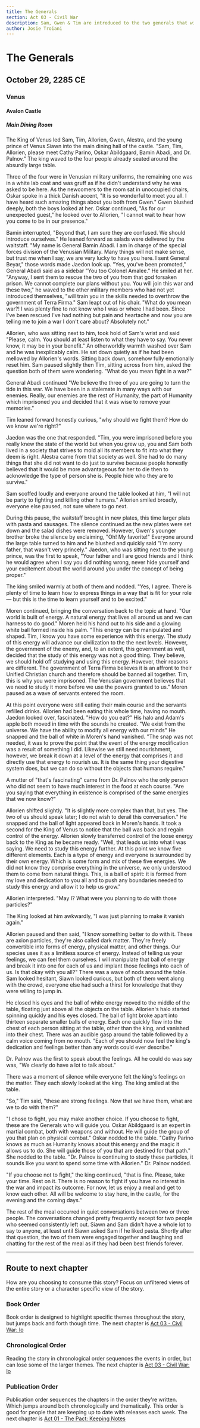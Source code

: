 ```yaml
---
title: The Generals 
section: Act 03 - Civil War
description: Sam, Gwen & Tim are introduced to the two generals that will guide their skill development and more details surface about the Axion particle that powers the Crysix society.
author: Josie Troiani
---
```



# The Generals

## October 29, 2285 CE

### Venus

#### Avalon Castle

##### Main Dining Room

The King of Venus led Sam, Tim, Allorien, Gwen, Alestra, and the young prince of Venus Siawn into the main dining hall of the castle. "Sam, Tim, Allorien, please meet Cathy Parino, Oskar Abildgaard, Bamin Abadi, and Dr. Palnov." The king waved to the four people already seated around the absurdly large table.

Three of the four were in Venusian military uniforms, the remaining one was in a white lab coat and was gruff as if he didn't understand why he was asked to be here. As the newcomers to the room sat in unoccupied chairs, Oskar spoke in a thick Danish accent, "It is so wonderful to meet you all. I have heard such amazing things about you both from Gwen." Gwen blushed deeply, both the boys looked at her. Oskar continued, "As for our unexpected guest," he looked over to Allorien, "I cannot wait to hear how you come to be in our presence."

Bamin interrupted, "Beyond that, I am sure they are confused. We should introduce ourselves." He leaned forward as salads were delivered by the waitstaff. "My name is General Bamin Abadi. I am in charge of the special forces division of the Venusian Military. Many things will not make sense, but trust me when I say, we are very lucky to have you here. I sent General Beyar," those words made Jaedon look up. "Yes, you've been promoted," General Abadi said as a sidebar "You too Colonel Amalee." He smiled at her. "Anyway, I sent them to rescue the two of you from that god forsaken prison. We cannot complete our plans without you. You will join this war and these two," he waved to the other military members who had not yet introduced themselves, "will train you in the skills needed to overthrow the government of Terra Firma." Sam leapt out of his chair. "What do you mean war?! I was plenty fine to not know who I was or where I had been. Since I've been rescued I've had nothing but pain and heartache and now you are telling me to join a war I don't care about? Absolutely not."

Allorien, who was sitting next to him, took hold of Sam's wrist and said "Please, calm. You should at least listen to what they have to say. You never know, it may be in your benefit." An otherworldly warmth washed over Sam and he was inexplicably calm. He sat down quietly as if he had been mellowed by Allorien's words. Sitting back down, somehow fully emotionally reset him. Sam paused slightly then Tim, sitting across from him, asked the question both of them were wondering. "What do you mean fight in a war?"

General Abadi continued "We believe the three of you are going to turn the tide in this war. We have been in a stalemate in many ways with our enemies. Really, our enemies are the rest of Humanity, the part of Humanity which imprisoned you and decided that it was wise to remove your memories."

Tim leaned forward honestly curious, "why should we fight them? How do we know we're right?"

Jaedon was the one that responded. "Tim, you were imprisoned before you really knew the state of the world but when you grew up, you and Sam both lived in a society that strives to mold all its members to fit into what they deem is right. Alestra came from that society as well. She had to do many things that she did not want to do just to survive because people honestly believed that it would be more advantageous for her to die then to acknowledge the type of person she is. People hide who they are to survive."

Sam scoffed loudly and everyone around the table looked at him, "I will not be party to fighting and killing other humans." Allorien smiled broadly, everyone else paused, not sure where to go next.

During this pause, the waitstaff brought in new plates, this time larger plats with pasta and sausages. The silence continued as the new plates were set down and the salad dishes were removed. However, Gwen's younger brother broke the silence by exclaiming, "Oh! My favorite!" Everyone around the large table turned to him and he blushed and quickly said "I'm sorry father, that wasn't very princely." Jaedon, who was sitting next to the young prince, was the first to speak, "Your father and I are good friends and I think he would agree when I say you did nothing wrong, never hide yourself and your excitement about the world around you under the concept of being proper."

The king smiled warmly at both of them and nodded. "Yes, I agree. There is plenty of time to learn how to express things in a way that is fit for your role — but this is the time to learn yourself and to be excited."

Moren continued, bringing the conversation back to the topic at hand. "Our world is built of energy. A natural energy that lives all around us and we can harness to do good." Moren held his hand out to his side and a glowing white ball formed inside his palm. "This energy can be manipulated and shaped. Tim, I know you have some experience with this energy. The study of this energy will advance our civilization to the the next levels. However, the government of the enemy, and, to an extent, this government as well, decided that the study of this energy was not a good thing. They believe, we should hold off studying and using this energy. However, their reasons are different. The government of Terra Firma believes it is an affront to their Unified Christian church and therefore should be banned all together. Tim, this is why you were imprisoned. The Venusian government believes that we need to study it more before we use the powers granted to us." Moren paused as a wave of servants entered the room.

At this point everyone were still eating their main course and the servants refilled drinks. Allorien had been eating this whole time, having no mouth. Jaedon looked over, fascinated. "How do you eat?" His halo and Adam's apple both moved in time with the sounds he created. "We exist from the universe. We have the ability to modify all energy with our minds" He snapped and the ball of white in Moren's hand vanished. "The snap was not needed, it was to prove the point that the event of the energy modification was a result of something I did. Likewise we still need nourishment, however, we break it down at a level of the energy that comprises it and directly use that energy to nourish us. It is the same thing your digestive system does, but we can do so without the objects that humans require."

A mutter of "that's fascinating" came from Dr. Palnov who the only person who did not seem to have much interest in the food at each course. "Are you saying that everything in existence is comprised of the same energies that we now know?"

Allorien shifted slightly. "It is slightly more complex than that, but yes. The two of us should speak later; I do not wish to derail this conversation." He snapped and the ball of light appeared back in Moren's hands. It took a second for the King of Venus to notice that the ball was back and regain control of the energy. Allorien slowly transferred control of the loose energy back to the King as he became ready. "Well, that leads us into what I was saying. We need to study this energy further. At this point we know five different elements. Each is a type of energy and everyone is surrounded by their own energy. Which is some form and mix of these five energies. We did not know they comprise everything in the universe, we only understood them to come from natural things. This, is a ball of spirit: it is formed from my love and dedication to you all and to push any boundaries needed to study this energy and allow it to help us grow."

Allorien interpreted. "May I? What were you planning to do with those particles?"

The King looked at him awkwardly, "I was just planning to make it vanish again."

Allorien paused and then said, "I know something better to do with it. These are axion particles, they're also called dark matter. They're freely convertible into forms of energy, physical matter, and other things. Our species uses it as a limitless source of energy. Instead of telling us your feelings, we can feel them ourselves. I will manipulate that ball of energy and break it into one for each of us and implant those feelings into each of us. Is that okay with you all?" There was a wave of nods around the table. Sam looked hesitant, Siawn looked curious, but both of them went along with the crowd, everyone else had such a thirst for knowledge that they were willing to jump in.

He closed his eyes and the ball of white energy moved to the middle of the table, floating just above all the objects on the table. Allorien's halo started spinning quickly and his eyes closed. The ball of light broke apart into thirteen separate smaller balls of energy. Each one quickly flew into the chest of each person sitting at the table, other than the king, and vanished into their chest. There was an audible gasp around the table followed by a calm voice coming from no mouth. "Each of you should now feel the king's dedication and feelings better than any words could ever describe."

Dr. Palnov was the first to speak about the feelings. All he could do was say was, "We clearly do have a lot to talk about."

There was a moment of silence while everyone felt the king's feelings on the matter. They each slowly looked at the king. The king smiled at the table.

"So," Tim said, "these are strong feelings. Now that we have them, what are we to do with them?"

"I chose to fight, you may make another choice. If you choose to fight, these are the Generals who will guide you. Oskar Abildgaard is an expert in martial combat, both with weapons and without. He will guide the group of you that plan on physical combat." Oskar nodded to the table. "Cathy Parino knows as much as Humanity knows about this energy and the magic it allows us to do. She will guide those of you that are destined for that path." She nodded to the table. "Dr. Palnov is continuing to study these particles, it sounds like you want to spend some time with Allorien." Dr. Palnov nodded.

"If you choose not to fight," the king continued, "that is fine. Please, take your time. Rest on it. There is no reason to fight if you have no interest in the war and impact its outcome. For now, let us enjoy a meal and get to know each other. All will be welcome to stay here, in the castle, for the evening and the coming days."

The rest of the meal occurred in quiet conversations between two or three people. The conversations changed pretty frequently except for two people who seemed consistently left out. Siawn and Sam didn't have a whole lot to say to anyone, at least until Siawn asked Sam if he liked pasta. Shortly after that question, the two of them were engaged together and laughing and chatting for the rest of the meal as if they had been best friends forever.

---

## Route to next chapter

How are you choosing to consume this story?
Focus on unfiltered views of the entire story or a character specific view of the story.

### Book Order

Book order is designed to highlight specific themes throughout the story, but jumps back and forth though time.
<Callout type="info" emoji="️📖">
    The next chapter is [Act 03 - Civil War: Io](./io.mdx)
</Callout>

### Chronological Order

Reading the story in chronological order sequences the events in order, but can lose some of the larger themes.
<Callout type="info" emoji="️🕰️">
    The next chapter is [Act 03 - Civil War: Io](./io.mdx)
</Callout>

### Publication Order

Publication order sequences the chapters in the order they're written. Which jumps around both chronologically and thematically. This order is good for people that are keeping up to date with releases each week.
<Callout type="info" emoji="️✍️">
    The next chapter is [Act 01 - The Pact: Keeping Notes](../thepact/keepingnotes.mdx)
</Callout>
